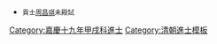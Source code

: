 {{Navbox
|name = 嘉慶十九年甲戌科殿試金榜
|title = 嘉慶十九年（[[1814年]]）甲戌科殿試金榜
|titlestyle = background-color:#FFD700;
|image =
|style = width:100%;text-align:center; 
|groupstyle = text-align:center; background-color:#FFD700;
|liststyle = text-align:center;
|state = {{{state<includeonly>|collapsed</includeonly>}}}
|group1 = 第一甲<br>賜進士及第<br>共3名
|list1 = '''[[龍汝言]]''' - '''[[祝慶蕃]]''' - '''[[伍長華]]'''

|group2 = 第二甲<br>賜進士出身<br>共100名
|list2 = [[裘元善]] - [[瞿溶|瞿　溶]] - [[祁寯藻]] - [[牛鑑|牛　鑑]] - [[張玕|張　玕]] - [[石綸|石　綸]] - [[陳傳均]] - [[陸以烜]] - [[王丙|王　丙]] - [[端木杰 (嘉慶進士)|端木杰]]<br>[[帥壽昌]] - [[呈麟|呈　麟]] - [[陽宗城]] - [[楊殿邦]] - [[朱逵吉]] - [[奎照|奎　照]] -[[彭邦畯]]-[[宗室素博通額]]-[[祝慶揚]]- [[吳傑 (嘉慶進士)|吳　傑]]<br>[[王協夢]] - [[葉維庚]] - [[徐鑑 (嘉慶甲戌進士)|徐　鑑]] - [[余鳳喈]] - [[陶廷杰]] - [[程贊采]] - [[王琦慶]] - [[劉學厚]] - [[萬承宗]] - [[程川佑]]<br>[[賀熙齡]] - [[朱楣|朱　楣]] - [[劉逢祿]] - [[侯大魁]] - [[戴於義]] - [[盛思本]] - [[周春祺]] - [[朱德芬]] - [[强上林]] - [[朱璜|朱　璜]]<br>[[王統仁]] - [[毛啓閱]] - [[張梧 (清朝)|張　梧]] - [[李逢辰]] - [[胡世琦]] - [[顏伯燾]] - [[傅繩勛]] - [[王瑋慶]] - [[蔣慶均]] - [[程德潤]]<br>[[藍瑛 (嘉慶進士)|藍　瑛]] - [[李雲青]] - [[鄭敦允]] - [[吳振棫]] - [[明通 (嘉慶進士)|明　通]] - [[王端履]] - [[張翱|張　翱]]-[[宗室德喜保]]-[[朱惠|朱　惠]] - [[張延閥]]<br>[[覺羅德寧]]-[[李之琯]] - [[陳炳極]] - [[李家蕙]] - [[徐璈|徐　璈]] - [[李周南]] - [[馮思澄]] - [[李裕堂]] - [[姜梅|姜　梅]] - [[王炳瀛]]<br>[[陳寶儉]] - [[蘇廷玉]] - [[劉光三]] - [[熊一本]] - [[李浩 (嘉慶進士)|李　浩]] - [[王瑞徵]] - [[孫曰熙]] - [[任士謙]] - [[郭恒辰]] - [[張象乾|張象-{乾}-]]<br>[[傅綬|傅　綬]] - [[龔文炳]] - [[蘇應珂]] - [[涂鴻儀|-{涂}-鴻儀]] - [[蔣文慶]] - [[梁藹如]] - [[喬用遷]] - [[張邦棟]] - [[趙光祖 (嘉慶進士)|趙光祖]] - [[陳鳳翰]]<br>[[范仕義]] - [[朱紹恩]] - [[李廷棨]] - [[羅文綱]] - [[姚汝晉]] - [[陳世泰]] - [[李藩 (嘉慶進士)|李　藩]] - [[王九如]] - [[李重發]] - [[林𣏌材|林{{僻字|𣏌|木巳}}材]]

|group3 = 第三甲<br>賜同進士出身<br>共123名
|list3 = [[鄧軒|鄧　軒]] - [[慶祿|慶　祿]] - [[呂偉標]] - [[張履恒]] - [[郭大鍾]] - [[徐新 (嘉慶進士)|徐　新]] - [[黎恂|黎　恂]] - [[常恒昌]] - [[彭作邦]] - [[游昌廷]]<br>[[李宗沆]] - [[陳士楨]] - [[廣林|廣　林]] - [[黃暄|黃　暄]] - [[鼐滿達]] - [[郑开禧|鄭開禧]] - [[談素敦]] - [[陳述芹]] - [[馮洤|馮　洤]] - [[趙棠|趙　棠]]<br>[[何榮緒]] - [[郭在磐]] - [[殷齊賢]] - [[程題㕍]] - [[劉碔|劉　碔]] - [[唐服膺]] - [[鄧寅春]] - [[林聞鶴]] - [[劉國策]] - [[邊青藜]]<br>[[左章昞]] - [[雲麟|雲　麟]] - [[孔昭顯]] - [[陳正頤]] - [[趙銘彝]] - [[周師|周　師]] - [[荆宇寧]] - [[陳道坦]] - [[胡鑑|胡　鑑]] - [[王璠 (嘉慶進士)|王　璠]]<br>[[李璋 (嘉慶進士)|李　璋]] - [[劉志修]] - [[陳驤 (嘉慶進士)|陳　驤]] - [[韓維鏞]] - [[盧爾秋]] - [[蕭德宣]] - [[王俊選]] - [[劉坤琳]] - [[劉禮垄]] - [[路孟達]]<br>[[鄭兆𣏌]] - [[李賢書]] - [[陳金臺]] - [[孔繼尹]] - [[周承錦]] - [[龔桓|龔　桓]] - [[楊鶴書]] - [[宋國經]] - [[程銓|程　銓]] - [[賈學閔]]<br>[[安齡|安　齡]] - [[周立瑛]] - [[陳鳳池]] - [[文達 (嘉慶進士)|文　達]] -[[宗室績蘭]]- [[李憬 (清朝)|李　憬]] - [[伍先準]] - [[李世猷]] - [[程儒林]] - [[楊沂秀]]<br>[[齊康|齊　康]] - [[彭虎文]] - [[劉省勳]] - [[林鳳儀]] - [[朱德璲]] - [[龍壽長]] - [[徐凝績]] - [[季恩沛]] - [[陳禮 (嘉慶進士)|陳　禮]] - [[許光泗]]<br>[[黃梓春]] - [[魏緗|魏　緗]] - [[李連夢]] - [[劉伯英]] - [[鹿裕曾]] - [[楊世顯]] - [[金鼎銘]] - [[張夢連]] - [[鄭元鐸]] - [[謝正濱]]<br>[[李之梓]] - [[畢光堯]] - [[許世壎]] - [[程鵬里]] - [[林芳|林　芳]] - [[朱斗南]] - [[李鵠|李　鵠]] - [[劉慶元]] - [[邱翰元]] - [[唐正仁]]<br>[[呂玉麟]] - [[劉盡美]] - [[孫繼曾]] - [[邊鳴珂]] - [[陳兆騏]] - [[黃輔清]] - [[鄧士瑛]] - [[陸錫智]] - [[汪璨|汪　璨]] - [[馮奉初]]<br>[[單夢齡]] - [[楊樹年]] - [[孔傳習]] - [[樹德 (嘉慶進士)|樹　德]] - [[靳會昌]] - [[沈咸|沈　咸]] - [[蘇鏊|蘇　鏊]] - [[董友筠]] - [[雷學淇]] - [[董琮|董　琮]]<br>[[邊九鏊]] - [[薛世雨]] - [[吳人傑]]<span style="color: #FFFFFF;"> - －－－ - －－－ - －－－ - －－－ - －－－ - －－－ - －－－</span>
|belowstyle = text-align: center; background-color:#FFD700;
|below='''前一科：[[Template:嘉慶十六年辛未科殿試金榜|嘉慶十六年辛未科]]　'''·'''　後一科：[[Template:嘉慶二十二年丁丑科殿試金榜|嘉慶二十二年丁丑科]]'''<br>'''同科進士：[[Template:嘉慶十九年甲戌科繙譯進士金榜|嘉慶十九年甲戌繙譯科]]、[[Template:嘉慶十九年甲戌科武殿試金榜|嘉慶十九年甲戌武科]]'''
}}
[[Category:嘉慶十九年甲戌科進士]]
<noinclude>
[[Category:嘉慶十九年甲戌科進士| ]]
[[Category:清朝進士模板]]
*<small>貢士[[周昌祺]]未殿試</small>
</noinclude>